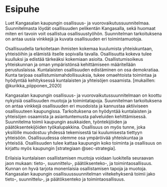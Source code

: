 # Esipuhe {.unnumbered}

Luet Kangasalan kaupungin osallisuus- ja vuorovaikutussuunnitelmaa. Suunnitelmasta löydät osallisuuden pelikentän Kangasalla, sekä huomaat miten eri tavoin voit osallistua osallisuustyöhön. Suunnitelman tarkoituksena on antaa uusia vinkkejä ja kuvata osallisuuden eri toimintamuotoja.

Osallisuudella tarkoitetaan ihmisten kokemaa kuulumista yhteiskuntaan, yhteisöihin ja elämistä itselle sopivalla tavalla. Osallisuutta kokeva tulee kuulluksi ja edistää tärkeäksi kokemiaan asioita. Osallistumisoikeus yhteiskunnan ja oman ympäristönsä kehittämiseen määritellään perustuslaissa. Kuntalaisten osallisuuden edistäminen on osa demokratiaa. Kunta tarjoaa osallistumismahdollisuuksia, tukee omaehtoista toimintaa ja hyödyntää kehityksessä kuntalaisten ja yhteisöjen osaamista. [mukaillen: @kurikka_piipponen_2020]

Kangasalan kaupungin osallisuus- ja vuorovaikutussuunnitelmaan on koottu nykyisiä osallisuuden muotoja ja toimintatapoja. Suunnitelman tarkoituksena on antaa vinkkejä osallisuuden eri muodoista ja kannustaa aktiiviseen osallisuuteen kaupungissa. Tarkoituksena on hyödyntää kuntalaisten ja yhteisöjen osaamista ja asiantuntemusta palveluiden kehittämisessä. Suunnitelma toimii kaupungin asukkaiden, työntekijöiden ja päätöksentekijöiden työkalupakkina. Osallisuus on myös tunne, joka yksilölle muodostuu yhdessä tekemisestä tai kuulumisesta tiettyyn yhteisöön. Osallisuudessa olemme osa ympäröivää yhteiskuntaa ja yhteisöä. Osallisuuden tulee kattaa kaupungin koko toiminta ja osallisuus on kirjattu myös kaupungin [strategiaan @sec-strategia].

Erilaisia kuntalaisen osallistamisen muotoja voidaan luokitella seuraavan jaon mukaan: tieto-, suunnittelu-, päätöksenteko-, ja toimintaosallisuus. Kunnan on hyvä tarjota monenlaisia osallistamisen tapoja ja muotoja. Kangasalan kaupungin osallisuussuunnitelman viitekehyksenä toimii jako tieto-, suunnittelu-, ja päätöksenteko ja toimintaosallisuus.
